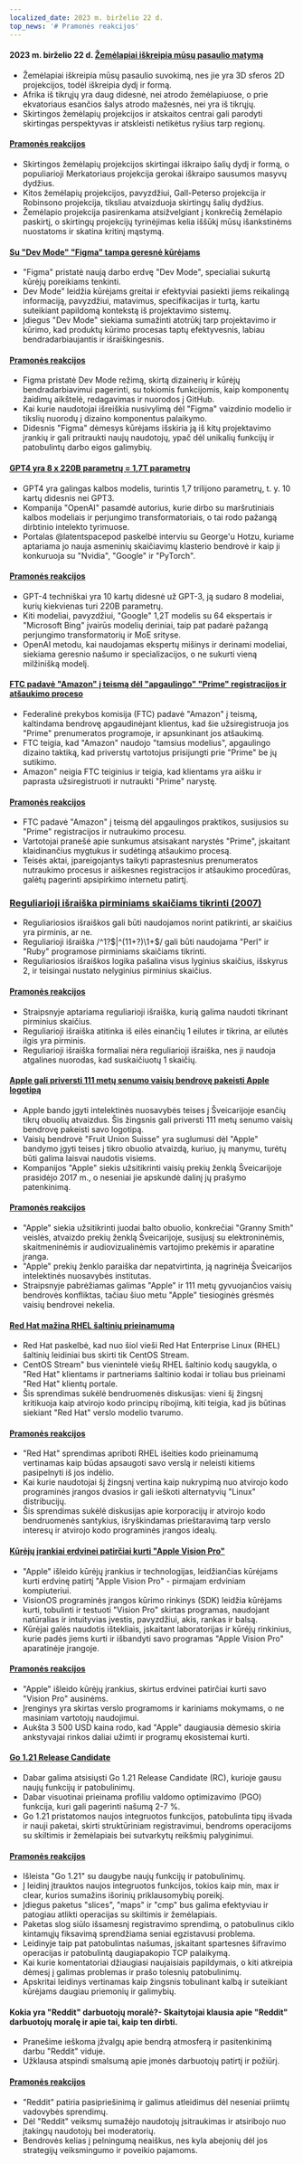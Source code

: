 ```yaml
---
localized_date: 2023 m. birželio 22 d.
top_news: '# Pramonės reakcijos'
---
```


#### 2023 m. birželio 22 d. [Žemėlapiai iškreipia mūsų pasaulio matymą](https://unchartedterritories.tomaspueyo.com/p/maps-distort-how-we-see-the-world)

- Žemėlapiai iškreipia mūsų pasaulio suvokimą, nes jie yra 3D sferos 2D projekcijos, todėl iškreipia dydį ir formą.
- Afrika iš tikrųjų yra daug didesnė, nei atrodo žemėlapiuose, o prie ekvatoriaus esančios šalys atrodo mažesnės, nei yra iš tikrųjų.
- Skirtingos žemėlapių projekcijos ir atskaitos centrai gali parodyti skirtingas perspektyvas ir atskleisti netikėtus ryšius tarp regionų.

#### [Pramonės reakcijos](http://news.ycombinator.com/item?id=36421315)

- Skirtingos žemėlapių projekcijos skirtingai iškraipo šalių dydį ir formą, o populiarioji Merkatoriaus projekcija gerokai iškraipo sausumos masyvų dydžius.
- Kitos žemėlapių projekcijos, pavyzdžiui, Gall-Peterso projekcija ir Robinsono projekcija, tiksliau atvaizduoja skirtingų šalių dydžius.
- Žemėlapio projekcija pasirenkama atsižvelgiant į konkrečią žemėlapio paskirtį, o skirtingų projekcijų tyrinėjimas kelia iššūkį mūsų išankstinėms nuostatoms ir skatina kritinį mąstymą.

#### [Su "Dev Mode" "Figma" tampa geresnė kūrėjams](https://www.figma.com/blog/introducing-dev-mode/)

- "Figma" pristatė naują darbo erdvę "Dev Mode", specialiai sukurtą kūrėjų poreikiams tenkinti.
- Dev Mode" leidžia kūrėjams greitai ir efektyviai pasiekti jiems reikalingą informaciją, pavyzdžiui, matavimus, specifikacijas ir turtą, kartu suteikiant papildomą kontekstą iš projektavimo sistemų.
- Įdiegus "Dev Mode" siekiama sumažinti atotrūkį tarp projektavimo ir kūrimo, kad produktų kūrimo procesas taptų efektyvesnis, labiau bendradarbiaujantis ir išraiškingesnis.

#### [Pramonės reakcijos](http://news.ycombinator.com/item?id=36420712)

- Figma pristatė Dev Mode režimą, skirtą dizainerių ir kūrėjų bendradarbiavimui pagerinti, su tokiomis funkcijomis, kaip komponentų žaidimų aikštelė, redagavimas ir nuorodos į GitHub.
- Kai kurie naudotojai išreiškia nusivylimą dėl "Figma" vaizdinio modelio ir tikslių nuorodų į dizaino komponentus palaikymo.
- Didesnis "Figma" dėmesys kūrėjams išskiria ją iš kitų projektavimo įrankių ir gali pritraukti naujų naudotojų, ypač dėl unikalių funkcijų ir patobulintų darbo eigos galimybių.

#### [GPT4 yra 8 x 220B parametrų = 1,7T parametrų](https://twitter.com/swyx/status/1671272883379908608)

- GPT4 yra galingas kalbos modelis, turintis 1,7 trilijono parametrų, t. y. 10 kartų didesnis nei GPT3.
- Kompanija "OpenAI" pasamdė autorius, kurie dirbo su maršrutiniais kalbos modeliais ir perjungimo transformatoriais, o tai rodo pažangą dirbtinio intelekto tyrimuose.
- Portalas @latentspacepod paskelbė interviu su George'u Hotzu, kuriame aptariama jo nauja asmeninių skaičiavimų klasterio bendrovė ir kaip ji konkuruoja su "Nvidia", "Google" ir "PyTorch".

#### [Pramonės reakcijos](http://news.ycombinator.com/item?id=36413296)

- GPT-4 techniškai yra 10 kartų didesnė už GPT-3, ją sudaro 8 modeliai, kurių kiekvienas turi 220B parametrų.
- Kiti modeliai, pavyzdžiui, "Google" 1,2T modelis su 64 ekspertais ir "Microsoft Bing" įvairūs modelių deriniai, taip pat padarė pažangą perjungimo transformatorių ir MoE srityse.
- OpenAI metodu, kai naudojamas ekspertų mišinys ir derinami modeliai, siekiama geresnio našumo ir specializacijos, o ne sukurti vieną milžinišką modelį.

#### [FTC padavė "Amazon" į teismą dėl "apgaulingo" "Prime" registracijos ir atšaukimo proceso](https://www.cnbc.com/2023/06/21/ftc-sues-amazon-over-deceptive-prime-sign-up-and-cancellation-process.html)

- Federalinė prekybos komisija (FTC) padavė "Amazon" į teismą, kaltindama bendrovę apgaudinėjant klientus, kad šie užsiregistruoja jos "Prime" prenumeratos programoje, ir apsunkinant jos atšaukimą.
- FTC teigia, kad "Amazon" naudojo "tamsius modelius", apgaulingo dizaino taktiką, kad priverstų vartotojus prisijungti prie "Prime" be jų sutikimo.
- Amazon" neigia FTC teiginius ir teigia, kad klientams yra aišku ir paprasta užsiregistruoti ir nutraukti "Prime" narystę.

#### [Pramonės reakcijos](http://news.ycombinator.com/item?id=36418713)

- FTC padavė "Amazon" į teismą dėl apgaulingos praktikos, susijusios su "Prime" registracijos ir nutraukimo procesu.
- Vartotojai pranešė apie sunkumus atsisakant narystės "Prime", įskaitant klaidinančius mygtukus ir sudėtingą atšaukimo procesą.
- Teisės aktai, įpareigojantys taikyti paprastesnius prenumeratos nutraukimo procesus ir aiškesnes registracijos ir atšaukimo procedūras, galėtų pagerinti apsipirkimo internetu patirtį.

### [Reguliarioji išraiška pirminiams skaičiams tikrinti (2007)](https://www.noulakaz.net/2007/03/18/a-regular-expression-to-check-for-prime-numbers/)

- Reguliariosios išraiškos gali būti naudojamos norint patikrinti, ar skaičius yra pirminis, ar ne.
- Reguliarioji išraiška /^1?$|^(11+?)\1+$/ gali būti naudojama "Perl" ir "Ruby" programose pirminiams skaičiams tikrinti.
- Reguliariosios išraiškos logika pašalina visus lyginius skaičius, išskyrus 2, ir teisingai nustato nelyginius pirminius skaičius.

#### [Pramonės reakcijos](http://news.ycombinator.com/item?id=36413260)

- Straipsnyje aptariama reguliarioji išraiška, kurią galima naudoti tikrinant pirminius skaičius.
- Reguliarioji išraiška atitinka iš eilės einančių 1 eilutes ir tikrina, ar eilutės ilgis yra pirminis.
- Reguliarioji išraiška formaliai nėra reguliarioji išraiška, nes ji naudoja atgalines nuorodas, kad suskaičiuotų 1 skaičių.

#### [Apple gali priversti 111 metų senumo vaisių bendrovę pakeisti Apple logotipą](https://www.androidauthority.com/apple-swiss-fruit-company-change-logo-3336622/)

- Apple bando įgyti intelektinės nuosavybės teises į Šveicarijoje esančių tikrų obuolių atvaizdus. Šis žingsnis gali priversti 111 metų senumo vaisių bendrovę pakeisti savo logotipą.
- Vaisių bendrovė "Fruit Union Suisse" yra suglumusi dėl "Apple" bandymo įgyti teises į tikro obuolio atvaizdą, kuriuo, jų manymu, turėtų būti galima laisvai naudotis visiems.
- Kompanijos "Apple" siekis užsitikrinti vaisių prekių ženklą Šveicarijoje prasidėjo 2017 m., o neseniai jie apskundė dalinį jų prašymo patenkinimą.

#### [Pramonės reakcijos](http://news.ycombinator.com/item?id=36416131)

- "Apple" siekia užsitikrinti juodai balto obuolio, konkrečiai "Granny Smith" veislės, atvaizdo prekių ženklą Šveicarijoje, susijusį su elektroninėmis, skaitmeninėmis ir audiovizualinėmis vartojimo prekėmis ir aparatine įranga.
- "Apple" prekių ženklo paraiška dar nepatvirtinta, ją nagrinėja Šveicarijos intelektinės nuosavybės institutas.
- Straipsnyje pabrėžiamas galimas "Apple" ir 111 metų gyvuojančios vaisių bendrovės konfliktas, tačiau šiuo metu "Apple" tiesioginės grėsmės vaisių bendrovei nekelia.

#### [Red Hat mažina RHEL šaltinių prieinamumą](https://lwn.net/Articles/935592/)

- Red Hat paskelbė, kad nuo šiol vieši Red Hat Enterprise Linux (RHEL) šaltinių leidiniai bus skirti tik CentOS Stream.
- CentOS Stream" bus vienintelė viešų RHEL šaltinio kodų saugykla, o "Red Hat" klientams ir partneriams šaltinio kodai ir toliau bus prieinami "Red Hat" klientų portale.
- Šis sprendimas sukėlė bendruomenės diskusijas: vieni šį žingsnį kritikuoja kaip atvirojo kodo principų ribojimą, kiti teigia, kad jis būtinas siekiant "Red Hat" verslo modelio tvarumo.

#### [Pramonės reakcijos](http://news.ycombinator.com/item?id=36420259)

- "Red Hat" sprendimas apriboti RHEL išeities kodo prieinamumą vertinamas kaip būdas apsaugoti savo verslą ir neleisti kitiems pasipelnyti iš jos indėlio.
- Kai kurie naudotojai šį žingsnį vertina kaip nukrypimą nuo atvirojo kodo programinės įrangos dvasios ir gali ieškoti alternatyvių "Linux" distribucijų.
- Šis sprendimas sukėlė diskusijas apie korporacijų ir atvirojo kodo bendruomenės santykius, išryškindamas prieštaravimą tarp verslo interesų ir atvirojo kodo programinės įrangos idealų.

#### [Kūrėjų įrankiai erdvinei patirčiai kurti "Apple Vision Pro"](https://www.apple.com/newsroom/2023/06/developer-tools-to-create-spatial-experiences-for-apple-vision-pro-now-available/)

- "Apple" išleido kūrėjų įrankius ir technologijas, leidžiančias kūrėjams kurti erdvinę patirtį "Apple Vision Pro" - pirmajam erdviniam kompiuteriui.
- VisionOS programinės įrangos kūrimo rinkinys (SDK) leidžia kūrėjams kurti, tobulinti ir testuoti "Vision Pro" skirtas programas, naudojant natūralias ir intuityvias įvestis, pavyzdžiui, akis, rankas ir balsą.
- Kūrėjai galės naudotis ištekliais, įskaitant laboratorijas ir kūrėjų rinkinius, kurie padės jiems kurti ir išbandyti savo programas "Apple Vision Pro" aparatinėje įrangoje.

#### [Pramonės reakcijos](http://news.ycombinator.com/item?id=36423648)

- "Apple" išleido kūrėjų įrankius, skirtus erdvinei patirčiai kurti savo "Vision Pro" ausinėms.
- Įrenginys yra skirtas verslo programoms ir kariniams mokymams, o ne masiniam vartotojų naudojimui.
- Aukšta 3 500 USD kaina rodo, kad "Apple" daugiausia dėmesio skiria ankstyvajai rinkos daliai užimti ir programų ekosistemai kurti.

#### [Go 1.21 Release Candidate](https://go.dev/blog/go1.21rc)

- Dabar galima atsisiųsti Go 1.21 Release Candidate (RC), kurioje gausu naujų funkcijų ir patobulinimų.
- Dabar visuotinai prieinama profiliu valdomo optimizavimo (PGO) funkcija, kuri gali pagerinti našumą 2-7 %.
- Go 1.21 pristatomos naujos integruotos funkcijos, patobulinta tipų išvada ir nauji paketai, skirti struktūriniam registravimui, bendroms operacijoms su skiltimis ir žemėlapiais bei sutvarkytų reikšmių palyginimui.

#### [Pramonės reakcijos](http://news.ycombinator.com/item?id=36423622)

- Išleista "Go 1.21" su daugybe naujų funkcijų ir patobulinimų.
- Į leidinį įtrauktos naujos integruotos funkcijos, tokios kaip min, max ir clear, kurios sumažins išorinių priklausomybių poreikį.
- Įdiegus paketus "slices", "maps" ir "cmp" bus galima efektyviau ir patogiau atlikti operacijas su skiltimis ir žemėlapiais.
- Paketas slog siūlo išsamesnį registravimo sprendimą, o patobulinus ciklo kintamųjų fiksavimą sprendžiama seniai egzistavusi problema.
- Leidinyje taip pat patobulintas našumas, įskaitant spartesnes šifravimo operacijas ir patobulintą daugiapakopio TCP palaikymą.
- Kai kurie komentatoriai džiaugiasi naujaisiais papildymais, o kiti atkreipia dėmesį į galimas problemas ir prašo tolesnių patobulinimų.
- Apskritai leidinys vertinamas kaip žingsnis tobulinant kalbą ir suteikiant kūrėjams daugiau priemonių ir galimybių.

#### Kokia yra "Reddit" darbuotojų moralė?- Skaitytojai klausia apie "Reddit" darbuotojų moralę ir apie tai, kaip ten dirbti.

- Pranešime ieškoma įžvalgų apie bendrą atmosferą ir pasitenkinimą darbu "Reddit" viduje.
- Užklausa atspindi smalsumą apie įmonės darbuotojų patirtį ir požiūrį.

#### [Pramonės reakcijos](http://news.ycombinator.com/item?id=36421483)

- "Reddit" patiria pasipriešinimą ir galimus atleidimus dėl neseniai priimtų vadovybės sprendimų.
- Dėl "Reddit" veiksmų sumažėjo naudotojų įsitraukimas ir atsiribojo nuo įtakingų naudotojų bei moderatorių.
- Bendrovės kelias į pelningumą neaiškus, nes kyla abejonių dėl jos strategijų veiksmingumo ir poveikio pajamoms.


